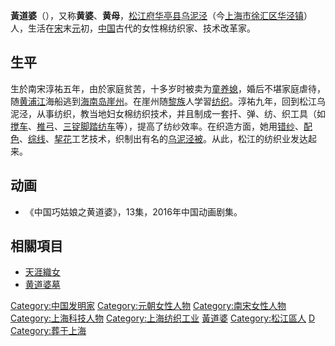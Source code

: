 '''黃道婆'''（{{bd|1245年||1330年||catIdx=H黄}}），又称'''黄婆'''、'''黄母'''，[[松江府|松江府]][[华亭县_(唐朝)|华亭县]][[乌泥泾|乌泥泾]]（今[[上海市|上海市]][[徐汇区|徐汇区]][[华泾镇|华泾镇]]）人，生活在[[南宋|宋]]末[[元朝|元]]初，[[中国|中国]]古代的女性棉纺织家、技术改革家。

==生平==
生於南宋淳祐五年，由於家庭贫苦，十多岁时被卖为[[童养媳|童养媳]]，婚后不堪家庭虐待，随[[黄浦江|黄浦江]]海船逃到[[海南岛|海南岛]][[崖州|崖州]]。在崖州随[[黎族|黎族]]人学習[[纺织|纺织]]。淳祐九年，回到松江乌泥泾，从事纺织，教当地妇女棉纺织技术，并且制成一套扦、弹、纺、织工具（如[[搅车|搅车]]、[[椎弓|椎弓]]、[[三锭脚踏纺车|三锭脚踏纺车]]等），提高了纺纱效率。在织造方面，她用[[错纱|错纱]]、[[配色|配色]]、[[综线|综线]]、[[挈花|挈花]]工艺技术，织制出有名的[[乌泥泾被|乌泥泾被]]。从此，松江的纺织业发达起来。

==动画==
*《中国巧姑娘之黄道婆》，13集，2016年中国动画剧集。

==相關項目==
*[[天涯織女|天涯織女]]
*[[黄道婆墓|黄道婆墓]]
{{上海人小作品}}
{{DEFAULTSORT:H}}
[[Category:中国发明家|Category:中国发明家]]
[[Category:元朝女性人物|Category:元朝女性人物]]
[[Category:南宋女性人物|Category:南宋女性人物]]
[[Category:上海科技人物|Category:上海科技人物]]
[[Category:上海纺织工业|Category:上海纺织工业]]
[[Category:黃道婆|]]
[[Category:松江區人|Category:松江區人]]
[[Category:黄姓|D]]
[[Category:葬于上海|Category:葬于上海]]